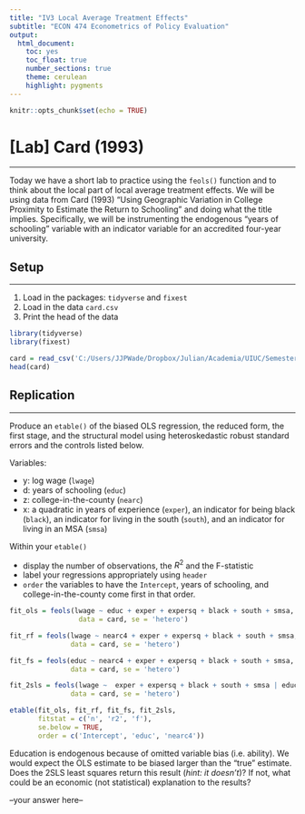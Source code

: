 ```yaml
---
title: "IV3 Local Average Treatment Effects"
subtitle: "ECON 474 Econometrics of Policy Evaluation"
output: 
  html_document:
    toc: yes
    toc_float: true
    number_sections: true
    theme: cerulean
    highlight: pygments
---
```


```r
knitr::opts_chunk$set(echo = TRUE)
```


# [Lab] Card (1993)
********************************************************************************

Today we have a short lab to practice using the `feols()` function and to think about the local part of local average treatment effects.
We will be using data from Card (1993) "Using Geographic Variation in College Proximity to Estimate the Return to Schooling" and doing what the title implies.
Specifically, we will be instrumenting the endogenous "years of schooling" variable with an indicator variable for an accredited four-year university.


## Setup
**********************************************************************

1. Load in the packages: `tidyverse` and `fixest`
2. Load in the data `card.csv`
3. Print the head of the data


```r
library(tidyverse)
library(fixest)

card = read_csv('C:/Users/JJPWade/Dropbox/Julian/Academia/UIUC/Semester 12 Spring 2023/ECON474sp23/Data/IV3 card.csv')
head(card)
```

## Replication 
**********************************************************************

Produce an `etable()` of the biased OLS regression, the reduced form, the first stage, and the structural model using heteroskedastic robust standard errors and the controls listed below.

Variables:

- y: log wage (`lwage`)
- d: years of schooling (`educ`)
- z: college-in-the-county (`nearc`)
- x: a quadratic in years of experience (`exper`), an indicator for being black (`black`), an indicator for living in the south (`south`), and an indicator for living in an MSA (`smsa`)

Within your `etable()`

- display the number of observations, the $R^2$ and the F-statistic
- label your regressions appropriately using `header`
- `order` the variables to have the `Intercept`, years of schooling, and college-in-the-county come first in that order.

```r
fit_ols = feols(lwage ~ educ + exper + expersq + black + south + smsa,
                 data = card, se = 'hetero')

fit_rf = feols(lwage ~ nearc4 + exper + expersq + black + south + smsa,
               data = card, se = 'hetero')

fit_fs = feols(educ ~ nearc4 + exper + expersq + black + south + smsa,
               data = card, se = 'hetero')

fit_2sls = feols(lwage ~  exper + expersq + black + south + smsa | educ ~ nearc4,
               data = card, se = 'hetero')

etable(fit_ols, fit_rf, fit_fs, fit_2sls,
       fitstat = c('n', 'r2', 'f'),
       se.below = TRUE,
       order = c('Intercept', 'educ', 'nearc4'))

```


Education is endogenous because of omitted variable bias (i.e. ability). 
We would expect the OLS estimate to be biased larger than the "true" estimate.
Does the 2SLS least squares return this result (*hint: it doesn't*)?
If not, what could be an economic (not statistical) explanation to the results?

--your answer here--